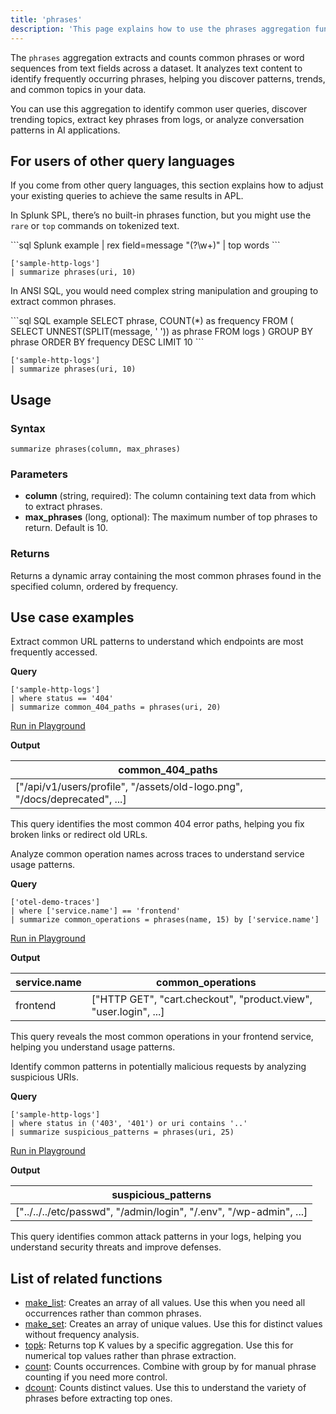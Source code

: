 ```yaml
---
title: 'phrases'
description: 'This page explains how to use the phrases aggregation function in APL.'
---
```


The `phrases` aggregation extracts and counts common phrases or word sequences from text fields across a dataset. It analyzes text content to identify frequently occurring phrases, helping you discover patterns, trends, and common topics in your data.

You can use this aggregation to identify common user queries, discover trending topics, extract key phrases from logs, or analyze conversation patterns in AI applications.

## For users of other query languages

If you come from other query languages, this section explains how to adjust your existing queries to achieve the same results in APL.

<AccordionGroup>
<Accordion title="Splunk SPL users">

In Splunk SPL, there’s no built-in phrases function, but you might use the `rare` or `top` commands on tokenized text.

<CodeGroup>
```sql Splunk example
| rex field=message "(?<words>\w+)"
| top words
```

```kusto APL equivalent
['sample-http-logs']
| summarize phrases(uri, 10)
```
</CodeGroup>

</Accordion>
<Accordion title="ANSI SQL users">

In ANSI SQL, you would need complex string manipulation and grouping to extract common phrases.

<CodeGroup>
```sql SQL example
SELECT 
  phrase,
  COUNT(*) as frequency
FROM (
  SELECT UNNEST(SPLIT(message, ' ')) as phrase
  FROM logs
)
GROUP BY phrase
ORDER BY frequency DESC
LIMIT 10
```

```kusto APL equivalent
['sample-http-logs']
| summarize phrases(uri, 10)
```
</CodeGroup>

</Accordion>
</AccordionGroup>

## Usage

### Syntax

```kusto
summarize phrases(column, max_phrases)
```

### Parameters

- **column** (string, required): The column containing text data from which to extract phrases.
- **max_phrases** (long, optional): The maximum number of top phrases to return. Default is 10.

### Returns

Returns a dynamic array containing the most common phrases found in the specified column, ordered by frequency.

## Use case examples

<Tabs>
<Tab title="Log analysis">

Extract common URL patterns to understand which endpoints are most frequently accessed.

**Query**

```kusto
['sample-http-logs']
| where status == '404'
| summarize common_404_paths = phrases(uri, 20)
```

[Run in Playground](https://play.axiom.co/axiom-play-qf1k/query?initForm=%7B%22apl%22%3A%22%5B'sample-http-logs'%5D%20%7C%20where%20status%20%3D%3D%20'404'%20%7C%20summarize%20common_404_paths%20%3D%20phrases(uri%2C%2020)%22%7D)

**Output**

| common_404_paths |
|------------------|
| ["/api/v1/users/profile", "/assets/old-logo.png", "/docs/deprecated", ...] |

This query identifies the most common 404 error paths, helping you fix broken links or redirect old URLs.

</Tab>
<Tab title="OpenTelemetry traces">

Analyze common operation names across traces to understand service usage patterns.

**Query**

```kusto
['otel-demo-traces']
| where ['service.name'] == 'frontend'
| summarize common_operations = phrases(name, 15) by ['service.name']
```

[Run in Playground](https://play.axiom.co/axiom-play-qf1k/query?initForm=%7B%22apl%22%3A%22%5B'otel-demo-traces'%5D%20%7C%20where%20%5B'service.name'%5D%20%3D%3D%20'frontend'%20%7C%20summarize%20common_operations%20%3D%20phrases(name%2C%2015)%20by%20%5B'service.name'%5D%22%7D)

**Output**

| service.name | common_operations |
|--------------|-------------------|
| frontend | ["HTTP GET", "cart.checkout", "product.view", "user.login", ...] |

This query reveals the most common operations in your frontend service, helping you understand usage patterns.

</Tab>
<Tab title="Security logs">

Identify common patterns in potentially malicious requests by analyzing suspicious URIs.

**Query**

```kusto
['sample-http-logs']
| where status in ('403', '401') or uri contains '..'
| summarize suspicious_patterns = phrases(uri, 25)
```

[Run in Playground](https://play.axiom.co/axiom-play-qf1k/query?initForm=%7B%22apl%22%3A%22%5B'sample-http-logs'%5D%20%7C%20where%20status%20in%20('403'%2C%20'401')%20or%20uri%20contains%20'..'%20%7C%20summarize%20suspicious_patterns%20%3D%20phrases(uri%2C%2025)%22%7D)

**Output**

| suspicious_patterns |
|---------------------|
| ["../../../etc/passwd", "/admin/login", "/.env", "/wp-admin", ...] |

This query identifies common attack patterns in your logs, helping you understand security threats and improve defenses.

</Tab>
</Tabs>

## List of related functions

- [make_list](/apl/aggregation-function/make-list): Creates an array of all values. Use this when you need all occurrences rather than common phrases.
- [make_set](/apl/aggregation-function/make-set): Creates an array of unique values. Use this for distinct values without frequency analysis.
- [topk](/apl/aggregation-function/topk): Returns top K values by a specific aggregation. Use this for numerical top values rather than phrase extraction.
- [count](/apl/aggregation-function/count): Counts occurrences. Combine with group by for manual phrase counting if you need more control.
- [dcount](/apl/aggregation-function/dcount): Counts distinct values. Use this to understand the variety of phrases before extracting top ones.

